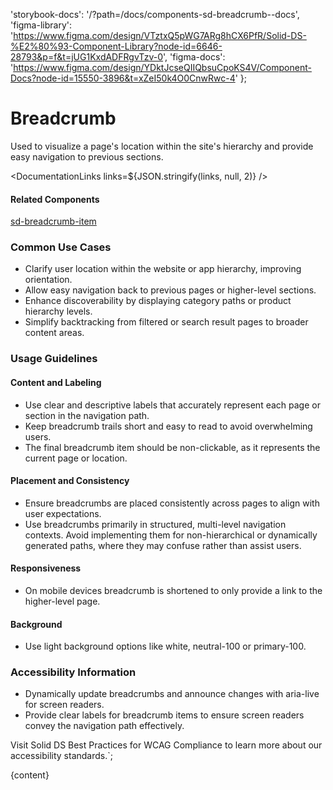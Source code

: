 

  'storybook-docs': '/?path=/docs/components-sd-breadcrumb--docs',
  'figma-library':
    'https://www.figma.com/design/VTztxQ5pWG7ARg8hCX6PfR/Solid-DS-%E2%80%93-Component-Library?node-id=6646-28793&p=f&t=jUG1KxdADFRgvTzv-0',
  'figma-docs':
    'https://www.figma.com/design/YDktJcseQIIQbsuCpoKS4V/Component-Docs?node-id=15550-3896&t=xZeI50k4O0CnwRwc-4'
};

# Breadcrumb

Used to visualize a page's location within the site's hierarchy and provide easy navigation to previous sections.

<DefaultStory />

<DocumentationLinks links=${JSON.stringify(links, null, 2)} />

#### Related Components

[sd-breadcrumb-item](./?path=/docs/components-sd-breadcrumb-item--docs)

### Common Use Cases

- Clarify user location within the website or app hierarchy, improving orientation.
- Allow easy navigation back to previous pages or higher-level sections.
- Enhance discoverability by displaying category paths or product hierarchy levels.
- Simplify backtracking from filtered or search result pages to broader content areas.

### Usage Guidelines

#### Content and Labeling

- Use clear and descriptive labels that accurately represent each page or section in the navigation path.
- Keep breadcrumb trails short and easy to read to avoid overwhelming users.
- The final breadcrumb item should be non-clickable, as it represents the current page or location.

#### Placement and Consistency

- Ensure breadcrumbs are placed consistently across pages to align with user expectations.
- Use breadcrumbs primarily in structured, multi-level navigation contexts. Avoid implementing them for non-hierarchical or dynamically generated paths, where they may confuse rather than assist users.

#### Responsiveness

- On mobile devices breadcrumb is shortened to only provide a link to the higher-level page.

#### Background

- Use light background options like white, neutral-100 or primary-100.

### Accessibility Information

- Dynamically update breadcrumbs and announce changes with aria-live for screen readers.
- Provide clear labels for breadcrumb items to ensure screen readers convey the navigation path effectively.

Visit <sd-link href="https://www.figma.com/design/YDktJcseQIIQbsuCpoKS4V/Component-Docs?node-id=10708-5011&t=Z1FxSGWkmXG5r5sw-4" target="_blank">Solid DS Best Practices for WCAG Compliance</sd-link> to learn more about our accessibility standards.`;

<Meta title="Components/sd-breadcrumb/Overview" />

<OverviewFormatter story={SdBreadcrumbStories.Default}>{content}</OverviewFormatter>
